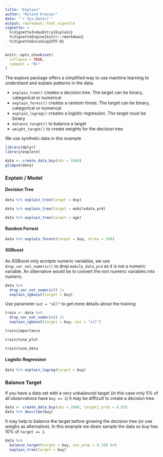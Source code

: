 ```yaml
---
title: "Explain"
author: "Roland Krasser"
date: "`r Sys.Date()`"
output: rmarkdown::html_vignette
vignette: >
  %\VignetteIndexEntry{Explain}
  %\VignetteEngine{knitr::rmarkdown}
  %\VignetteEncoding{UTF-8}
---
```


```r
knitr::opts_chunk$set(
  collapse = TRUE,
  comment = "#>"
)
```

The explore package offers a simplified way to use machine learning to understand and explain patterns in the data.

* `explain_tree()` creates a decision tree. The target can be binary, categorical or numerical
* `explain_forest()` creates a random forest. The target can be binary, categorical or numerical
* `explain_logreg()` creates a logistic regression. The target must be binary
* `balance_target()` to balance a target
* `weight_target()` to create weights for the decision tree


We use synthetic data in this example

```r
library(dplyr)
library(explore)

data <- create_data_buy(obs = 1000)
glimpse(data)
```
### Explain / Model
#### Decision Tree

```r
data %>% explain_tree(target = buy)
```

```r
data %>% explain_tree(target = mobiledata_prd)
```

```r
data %>% explain_tree(target = age)
```

#### Random Forrest

```r
data %>% explain_forest(target = buy, ntree = 100)
```

#### XGBoost

As XGBoost only accepts numeric variables, we use `drop_var_not_numeric()` to drop `mobile_data_prd` as it is not a numeric variable. An alternative would be to convert the non numeric variables into numeric.

```r
data %>%
  drop_var_not_numeric() |> 
  explain_xgboost(target = buy)
```

Use parameter `out = "all"` to get more details about the training

```r
train <- data %>%
  drop_var_not_numeric() |> 
  explain_xgboost(target = buy, out = "all")
```

```r
train$importance
```

```r
train$tune_plot
```

```r
train$tune_data
```

#### Logistic Regression

```r
data %>% explain_logreg(target = buy)
```

### Balance Target

If you have a data set with a very unbalanced target (in this case only 5% of all observations have `buy == 1`) it may be difficult to create a decision tree.

```r
data <- create_data_buy(obs = 2000, target1_prob = 0.05)
data %>% describe(buy)
```

It may help to balance the target before growing the decision tree (or use weighs as alternative). In this example we down sample the data so buy has 10% of `target == 1`.

```r
data %>%
  balance_target(target = buy, min_prop = 0.10) %>%
  explain_tree(target = buy)
```

